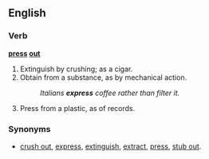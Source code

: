 ==English==

===Verb===
'''[[press]] [[out]]'''

# Extinguish by crushing; as a cigar.
# Obtain from a substance, as by mechanical action.
#:''Italians '''express''' coffee rather than filter it.''
# Press from a plastic, as of records.

===Synonyms===
*[[crush out]], [[express]], [[extinguish]], [[extract]], [[press]], [[stub out]].